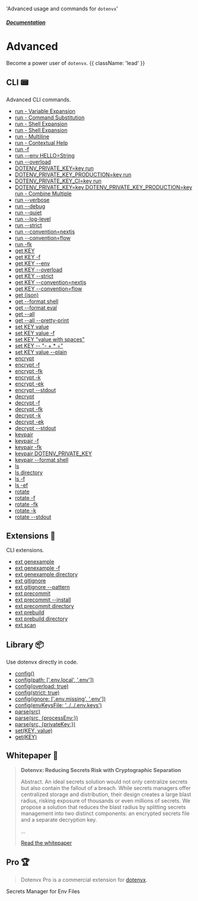 
  'Advanced usage and commands for `dotenvx`'

##### [Documentation](/docs)
# Advanced

Become a power user of `dotenvx`. {{ className: 'lead' }}

## CLI 📟

Advanced CLI commands.

* [run - Variable Expansion](/docs/advanced/run-variable-expansion)
* [run - Command Substitution](/docs/advanced/run-command-substitution)
* [run - Shell Expansion](/docs/advanced/run-shell-expansion)
* [run - Shell Expansion](/docs/advanced/run-shell-expansion)
* [run - Multiline](/docs/advanced/run-multiline)
* [run - Contextual Help](/docs/advanced/run-contextual-help)
* [run -f](/docs/advanced/run-f)
* [run --env HELLO=String](/docs/advanced/run-env)
* [run --overload](/docs/advanced/run-overload)
* [DOTENV_PRIVATE_KEY=key run](/docs/advanced/run-dotenv-private-key)
* [DOTENV_PRIVATE_KEY_PRODUCTION=key run](/docs/advanced/run-dotenv-private-key-production)
* [DOTENV_PRIVATE_KEY_CI=key run](/docs/advanced/run-dotenv-private-key-ci)
* [DOTENV_PRIVATE_KEY=key DOTENV_PRIVATE_KEY_PRODUCTION=key run - Combine Multiple](/docs/advanced/run-dotenv-private-key-multiple)
* [run --verbose](/docs/advanced/run-verbose)
* [run --debug](/docs/advanced/run-debug)
* [run --quiet](/docs/advanced/run-quiet)
* [run --log-level](/docs/advanced/run-log-level)
* [run --strict](/docs/advanced/run-strict)
* [run --convention=nextjs](/docs/advanced/run-convention-nextjs)
* [run --convention=flow](/docs/advanced/run-convention-flow)
* [run -fk](/docs/advanced/run-fk)
* [get KEY](/docs/advanced/get-key)
* [get KEY -f](/docs/advanced/get-key-f)
* [get KEY --env](/docs/advanced/get-key-env)
* [get KEY --overload](/docs/advanced/get-key-overload)
* [get KEY --strict](/docs/advanced/get-key-strict)
* [get KEY --convention=nextjs](/docs/advanced/get-key-convention-nextjs)
* [get KEY --convention=flow](/docs/advanced/get-key-convention-flow)
* [get (json)](/docs/advanced/get-json)
* [get --format shell](/docs/advanced/get-shell)
* [get --format eval](/docs/advanced/get-eval)
* [get --all](/docs/advanced/get-all)
* [get --all --pretty-print](/docs/advanced/get-all-pretty-print)
* [set KEY value](/docs/advanced/set-key-value)
* [set KEY value -f](/docs/advanced/set-key-value-f)
* [set KEY "value with spaces"](/docs/advanced/set-key-value-with-spaces)
* [set KEY -- "- + * ÷"](/docs/advanced/set-key-value-with-leading-dash)
* [set KEY value --plain](/docs/advanced/set-key-value-plain)
* [encrypt](/docs/advanced/encrypt)
* [encrypt -f](/docs/advanced/encrypt-f)
* [encrypt -fk](/docs/advanced/encrypt-fk)
* [encrypt -k](/docs/advanced/encrypt-k)
* [encrypt -ek](/docs/advanced/encrypt-ek)
* [encrypt --stdout](/docs/advanced/encrypt-stdout)
* [decrypt](/docs/advanced/decrypt)
* [decrypt -f](/docs/advanced/decrypt-f)
* [decrypt -fk](/docs/advanced/decrypt-fk)
* [decrypt -k](/docs/advanced/decrypt-k)
* [decrypt -ek](/docs/advanced/decrypt-ek)
* [decrypt --stdout](/docs/advanced/decrypt-stdout)
* [keypair](/docs/advanced/keypair)
* [keypair -f](/docs/advanced/keypair-f)
* [keypair -fk](/docs/advanced/keypair-fk)
* [keypair DOTENV_PRIVATE_KEY](/docs/advanced/keypair-key)
* [keypair --format shell](/docs/advanced/keypair-shell)
* [ls](/docs/advanced/ls)
* [ls directory](/docs/advanced/ls-directory)
* [ls -f](/docs/advanced/ls-f)
* [ls -ef](/docs/advanced/ls-ef)
* [rotate](/docs/advanced/rotate)
* [rotate -f](/docs/advanced/rotate-f)
* [rotate -fk](/docs/advanced/rotate-fk)
* [rotate -k](/docs/advanced/rotate-k)
* [rotate --stdout](/docs/advanced/rotate-stdout)

## Extensions 🔌

CLI extensions.

* [ext genexample](/docs/advanced/genexample)
* [ext genexample -f](/docs/advanced/genexample-f)
* [ext genexample directory](/docs/advanced/genexample-directory)
* [ext gitignore](/docs/advanced/gitignore)
* [ext gitignore --pattern](/docs/advanced/gitignore-pattern)
* [ext precommit](/docs/advanced/precommit)
* [ext precommit --install](/docs/advanced/precommit-install)
* [ext precommit directory](/docs/advanced/precommit-directory)
* [ext prebuild](/docs/advanced/prebuild)
* [ext prebuild directory](/docs/advanced/prebuild-directory)
* [ext scan](/docs/advanced/scan)

## Library 📦

Use dotenvx directly in code.

* [config()](/docs/advanced/config)
* [config(path: ['.env.local', '.env'])](/docs/advanced/config-path)
* [config(overload: true)](/docs/advanced/config-overload)
* [config(strict: true)](/docs/advanced/config-strict)
* [config(ignore: ['.env.missing', '.env'])](/docs/advanced/config-ignore)
* [config(envKeysFile: '../../.env.keys')](/docs/advanced/config-env-keys-file)
* [parse(src)](/docs/advanced/parse)
* [parse(src, \{processEnv:\})](/docs/advanced/parse-process-env)
* [parse(src, \{privateKey:\})](/docs/advanced/parse-private-key)
* [set(KEY, value)](/docs/advanced/config-set-key-value)
* [get(KEY)](/docs/advanced/config-get-key)

## Whitepaper 📄

> **Dotenvx: Reducing Secrets Risk with Cryptographic Separation**
>
> Abstract. An ideal secrets solution would not only centralize secrets but also contain the fallout of a breach. While secrets managers offer centralized storage and distribution, their design creates a large blast radius, risking exposure of thousands or even millions of secrets. We propose a solution that reduces the blast radius by splitting secrets management into two distinct components: an encrypted secrets file and a separate decryption key.
>
> ...
>
> [Read the whitepaper](https://dotenvx.com/dotenvx.pdf)

## Pro 🏆

> Dotenvx Pro is a commercial extension for [dotenvx](https://github.com/dotenvx/dotenvx).

Secrets Manager for Env Files

<AdvancedProList />
